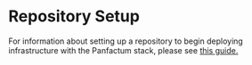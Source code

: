 # Repository Setup

For information about setting up a repository to begin deploying infrastructure with the Panfactum
stack, please see [this guide.](../bootstrapping/configuring-infrastructure-as-code)
